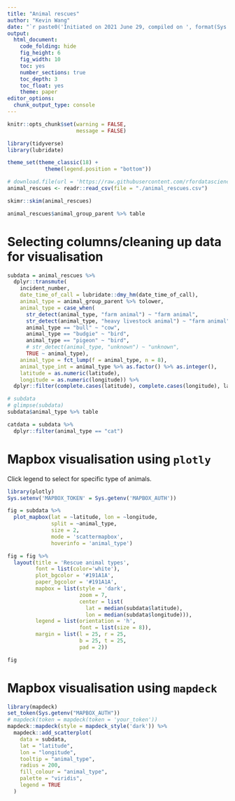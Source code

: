 ```yaml
---
title: "Animal rescues"
author: "Kevin Wang"
date: "`r paste0('Initiated on 2021 June 29, compiled on ', format(Sys.time(), '%Y %b %d'))`"
output:
  html_document:
    code_folding: hide
    fig_height: 6
    fig_width: 10
    toc: yes
    number_sections: true
    toc_depth: 3
    toc_float: yes
    theme: paper
editor_options: 
  chunk_output_type: console
---
```


```r
knitr::opts_chunk$set(warning = FALSE,
                      message = FALSE)
```


```r
library(tidyverse)
library(lubridate)

theme_set(theme_classic(18) +
            theme(legend.position = "bottom"))

# download.file(url = 'https://raw.githubusercontent.com/rfordatascience/tidytuesday/master/data/2021/2021-06-29/animal_rescues.csv', destfile = "./animal_rescues.csv")
animal_rescues <- readr::read_csv(file = "./animal_rescues.csv")
```

```r
skimr::skim(animal_rescues)
```

```r
animal_rescues$animal_group_parent %>% table
```

# Selecting columns/cleaning up data for visualisation
```r
subdata = animal_rescues %>% 
  dplyr::transmute(
    incident_number, 
    date_time_of_call = lubridate::dmy_hm(date_time_of_call),
    animal_type = animal_group_parent %>% tolower,
    animal_type = case_when(
      str_detect(animal_type, "farm animal") ~ "farm animal", 
      str_detect(animal_type, "heavy livestock animal") ~ "farm animal", 
      animal_type == "bull" ~ "cow",
      animal_type == "budgie" ~ "bird",
      animal_type == "pigeon" ~ "bird",
      # str_detect(animal_type, "unknown") ~ "unknown",
      TRUE ~ animal_type),
    animal_type = fct_lump(f = animal_type, n = 8),
    animal_type_int = animal_type %>% as.factor() %>% as.integer(),
    latitude = as.numeric(latitude), 
    longitude = as.numeric(longitude)) %>% 
  dplyr::filter(complete.cases(latitude), complete.cases(longitude), latitude > 0)

# subdata
# glimpse(subdata)
subdata$animal_type %>% table
```

```r
catdata = subdata %>% 
  dplyr::filter(animal_type == "cat")
```


# Mapbox visualisation using `plotly`

Click legend to select for specific type of animals.

```r
library(plotly)
Sys.setenv('MAPBOX_TOKEN' = Sys.getenv('MAPBOX_AUTH'))

fig = subdata %>% 
  plot_mapbox(lat = ~latitude, lon = ~longitude,
              split = ~animal_type, 
              size = 2,
              mode = 'scattermapbox', 
              hoverinfo = 'animal_type')

fig = fig %>% 
  layout(title = 'Rescue animal types',
         font = list(color='white'),
         plot_bgcolor = '#191A1A', 
         paper_bgcolor = '#191A1A',
         mapbox = list(style = 'dark', 
                       zoom = 7,
                       center = list(
                         lat = median(subdata$latitude),
                         lon = median(subdata$longitude))),
         legend = list(orientation = 'h',
                       font = list(size = 8)),
         margin = list(l = 25, r = 25,
                       b = 25, t = 25,
                       pad = 2)) 

fig
```


# Mapbox visualisation using `mapdeck`

```r
library(mapdeck)
set_token(Sys.getenv("MAPBOX_AUTH"))
# mapdeck(token = mapdeck(token = 'your_token'))
mapdeck::mapdeck(style = mapdeck_style('dark')) %>% 
  mapdeck::add_scatterplot(
    data = subdata,
    lat = "latitude",
    lon = "longitude",
    tooltip = "animal_type",
    radius = 200,
    fill_colour = "animal_type",
    palette = "viridis",
    legend = TRUE
  )
```

